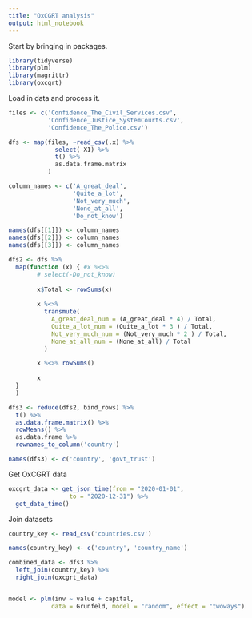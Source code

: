 ```yaml
---
title: "OxCGRT analysis"
output: html_notebook
---
```


Start by bringing in packages.

```r
library(tidyverse)
library(plm)
library(magrittr)
library(oxcgrt)
```

Load in data and process it.

```r
files <- c('Confidence_The_Civil_Services.csv',
           'Confidence_Justice_SystemCourts.csv',
           'Confidence_The_Police.csv')

dfs <- map(files, ~read_csv(.x) %>%
             select(-X1) %>%
             t() %>%
             as.data.frame.matrix
           )

column_names <- c('A_great_deal',
                  'Quite_a_lot',
                  'Not_very_much',
                  'None_at_all',
                  'Do_not_know')

names(dfs[[1]]) <- column_names
names(dfs[[2]]) <- column_names
names(dfs[[3]]) <- column_names

dfs2 <- dfs %>%
  map(function (x) { #x %<>%
        # select(-Do_not_know)
    
        x$Total <- rowSums(x)
        
        x %<>%
          transmute(
            A_great_deal_num = (A_great_deal * 4) / Total,
            Quite_a_lot_num = (Quite_a_lot * 3 ) / Total,
            Not_very_much_num = (Not_very_much * 2 ) / Total,
            None_at_all_num = (None_at_all) / Total
          )

        x %<>% rowSums()
        
        x
  }
  )

dfs3 <- reduce(dfs2, bind_rows) %>%
  t() %>%
  as.data.frame.matrix() %>%
  rowMeans() %>%
  as.data.frame %>% 
  rownames_to_column('country')

names(dfs3) <- c('country', 'govt_trust')
```

Get OxCGRT data

```r
oxcgrt_data <- get_json_time(from = "2020-01-01", 
                 to = "2020-12-31") %>% 
  get_data_time()
```

Join datasets

```r
country_key <- read_csv('countries.csv')

names(country_key) <- c('country', 'country_name')

combined_data <- dfs3 %>%
  left_join(country_key) %>%
  right_join(oxcgrt_data)
```

```r

```


```r
model <- plm(inv ~ value + capital,
            data = Grunfeld, model = "random", effect = "twoways")
```




